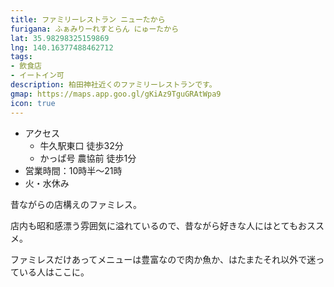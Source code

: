 ```yaml
---
title: ファミリーレストラン ニューたから
furigana: ふぁみりーれすとらん にゅーたから
lat: 35.98298325159869
lng: 140.16377488462712
tags:
- 飲食店
- イートイン可
description: 柏田神社近くのファミリーレストランです。
gmap: https://maps.app.goo.gl/gKiAz9TguGRAtWpa9
icon: true
---
```


<LinkedImage
  basename="hamyu044/newtakara-a"
/>

- アクセス
  - 牛久駅東口 徒歩32分
  - かっぱ号 農協前 徒歩1分
- 営業時間：10時半～21時
- 火・水休み

昔ながらの店構えのファミレス。

店内も昭和感漂う雰囲気に溢れているので、昔ながら好きな人にはとてもおススメ。

ファミレスだけあってメニューは豊富なので肉か魚か、はたまたそれ以外で迷っている人はここに。

<LinkedImage
  basename="hamyu044/newtakara-lunch"
/>

